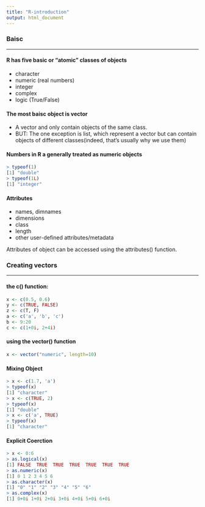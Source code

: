 ```yaml
---
title: "R-introduction"
output: html_document
---
```


### Baisc

---

#### R has five basic or "atomic" classes of objects

- character
- numeric (real numbers)
- integer
- complex
- logic (True/False)

#### The most baisc object is vector

- A vector and only contain objects of the same class.
- BUT: The one exception is list, which represent a vector but can contain objects of different classes(indeed, that's usually why we use them)

#### Numbers in R a generally treated as numeric objects

```R
> typeof(1)
[1] "double"
> typeof(1L)
[1] "integer"
```

#### Attributes

- names, dimnames
- dimensions
- class
- length
- other user-defined attributes/metadata 

Attributes of object can be accessed using the attributes() function.

### Creating vectors

---

#### the c() function:

```R
x <- c(0.5, 0.6)
y <- c(TRUE, FALSE)
z <- c(T, F)
a <- c('a', 'b', 'c')
b <- 9:20
c <- c(1+0i, 2+4i)
```

#### using the vector() function

```R
x <- vector("numeric", length=10)
```

#### Mixing Object

```R
> x <- c(1.7, 'a') 
> typeof(x)
[1] "character"
> x <- c(TRUE, 2)
> typeof(x)
[1] "double"
> x <- c('a', TRUE)
> typeof(x)
[1] "character"
```

#### Explicit Coerction

```R
> x <- 0:6
> as.logical(x)
[1] FALSE  TRUE  TRUE  TRUE  TRUE  TRUE  TRUE
> as.numeric(x)
[1] 0 1 2 3 4 5 6
> as.character(x)
[1] "0" "1" "2" "3" "4" "5" "6"
> as.complex(x)
[1] 0+0i 1+0i 2+0i 3+0i 4+0i 5+0i 6+0i
```


